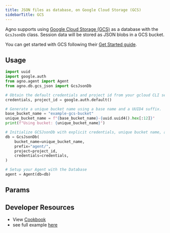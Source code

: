 ```yaml
---
title: JSON files as database, on Google Cloud Storage (GCS)
sidebarTitle: GCS
---
```


Agno supports using [Google Cloud Storage (GCS)](https://cloud.google.com/storage) as a database with the `GcsJsonDb` class.
Session data will be stored as JSON blobs in a GCS bucket.

You can get started with GCS following their [Get Started guide](https://cloud.google.com/docs/get-started).

## Usage

```python gcs_for_agent.py
import uuid
import google.auth
from agno.agent import Agent
from agno.db.gcs_json import GcsJsonDb

# Obtain the default credentials and project id from your gcloud CLI session.
credentials, project_id = google.auth.default()

# Generate a unique bucket name using a base name and a UUID4 suffix.
base_bucket_name = "example-gcs-bucket"
unique_bucket_name = f"{base_bucket_name}-{uuid.uuid4().hex[:12]}"
print(f"Using bucket: {unique_bucket_name}")

# Initialize GCSJsonDb with explicit credentials, unique bucket name, and project.
db = GcsJsonDb(
    bucket_name=unique_bucket_name,
    prefix="agent/",
    project=project_id,
    credentials=credentials,
)

# Setup your Agent with the Database
agent = Agent(db=db)
```

## Params

<Snippet file="db-gcs-params.mdx" />

## Developer Resources

- View [Cookbook](https://github.com/agno-agi/agno/tree/main/cookbook/db/gcs/gcs_json_for_agent.py)
- see full example [here](/examples/concepts/db/gcs/gcs_for_agent)